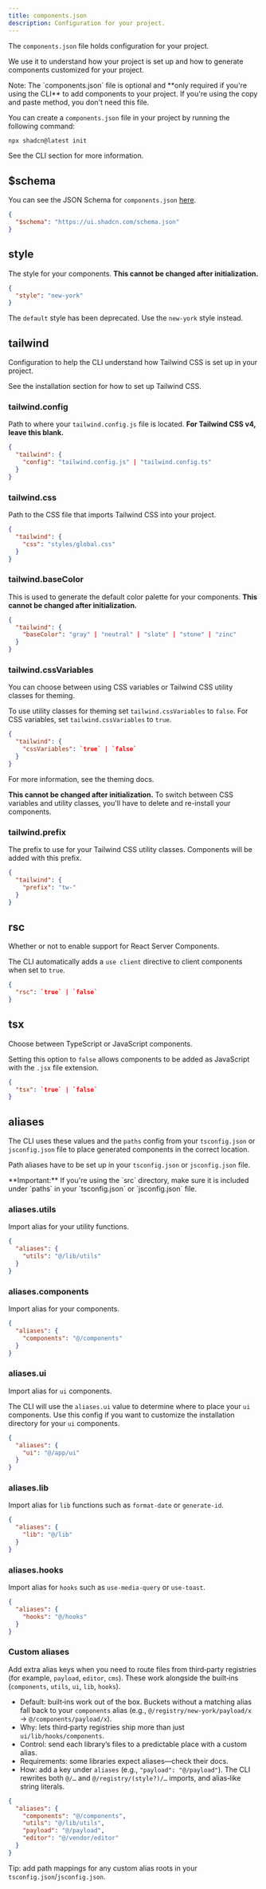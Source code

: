 ```yaml
---
title: components.json
description: Configuration for your project.
---
```


The `components.json` file holds configuration for your project.

We use it to understand how your project is set up and how to generate components customized for your project.

<Callout className="mt-6">
  Note: The `components.json` file is optional and **only required if you're
  using the CLI** to add components to your project. If you're using the copy
  and paste method, you don't need this file.
</Callout>

You can create a `components.json` file in your project by running the following command:

```bash
npx shadcn@latest init
```

See the <Link href="/docs/cli">CLI section</Link> for more information.

## $schema

You can see the JSON Schema for `components.json` [here](https://ui.shadcn.com/schema.json).

```json title="components.json"
{
  "$schema": "https://ui.shadcn.com/schema.json"
}
```

## style

The style for your components. **This cannot be changed after initialization.**

```json title="components.json"
{
  "style": "new-york"
}
```

The `default` style has been deprecated. Use the `new-york` style instead.

## tailwind

Configuration to help the CLI understand how Tailwind CSS is set up in your project.

See the <Link href="/docs/installation">installation section</Link> for how to set up Tailwind CSS.

### tailwind.config

Path to where your `tailwind.config.js` file is located. **For Tailwind CSS v4, leave this blank.**

```json title="components.json"
{
  "tailwind": {
    "config": "tailwind.config.js" | "tailwind.config.ts"
  }
}
```

### tailwind.css

Path to the CSS file that imports Tailwind CSS into your project.

```json title="components.json"
{
  "tailwind": {
    "css": "styles/global.css"
  }
}
```

### tailwind.baseColor

This is used to generate the default color palette for your components. **This cannot be changed after initialization.**

```json title="components.json"
{
  "tailwind": {
    "baseColor": "gray" | "neutral" | "slate" | "stone" | "zinc"
  }
}
```

### tailwind.cssVariables

You can choose between using CSS variables or Tailwind CSS utility classes for theming.

To use utility classes for theming set `tailwind.cssVariables` to `false`. For CSS variables, set `tailwind.cssVariables` to `true`.

```json title="components.json"
{
  "tailwind": {
    "cssVariables": `true` | `false`
  }
}
```

For more information, see the <Link href="/docs/theming">theming docs</Link>.

**This cannot be changed after initialization.** To switch between CSS variables and utility classes, you'll have to delete and re-install your components.

### tailwind.prefix

The prefix to use for your Tailwind CSS utility classes. Components will be added with this prefix.

```json title="components.json"
{
  "tailwind": {
    "prefix": "tw-"
  }
}
```

## rsc

Whether or not to enable support for React Server Components.

The CLI automatically adds a `use client` directive to client components when set to `true`.

```json title="components.json"
{
  "rsc": `true` | `false`
}
```

## tsx

Choose between TypeScript or JavaScript components.

Setting this option to `false` allows components to be added as JavaScript with the `.jsx` file extension.

```json title="components.json"
{
  "tsx": `true` | `false`
}
```

## aliases

The CLI uses these values and the `paths` config from your `tsconfig.json` or `jsconfig.json` file to place generated components in the correct location.

Path aliases have to be set up in your `tsconfig.json` or `jsconfig.json` file.

<Callout className="mt-6">
  **Important:** If you're using the `src` directory, make sure it is included
  under `paths` in your `tsconfig.json` or `jsconfig.json` file.
</Callout>

### aliases.utils

Import alias for your utility functions.

```json title="components.json"
{
  "aliases": {
    "utils": "@/lib/utils"
  }
}
```

### aliases.components

Import alias for your components.

```json title="components.json"
{
  "aliases": {
    "components": "@/components"
  }
}
```

### aliases.ui

Import alias for `ui` components.

The CLI will use the `aliases.ui` value to determine where to place your `ui` components. Use this config if you want to customize the installation directory for your `ui` components.

```json title="components.json"
{
  "aliases": {
    "ui": "@/app/ui"
  }
}
```

### aliases.lib

Import alias for `lib` functions such as `format-date` or `generate-id`.

```json title="components.json"
{
  "aliases": {
    "lib": "@/lib"
  }
}
```

### aliases.hooks

Import alias for `hooks` such as `use-media-query` or `use-toast`.

```json title="components.json"
{
  "aliases": {
    "hooks": "@/hooks"
  }
}
```

### Custom aliases

Add extra alias keys when you need to route files from third‑party registries (for example, `payload`, `editor`, `cms`). These work alongside the built‑ins (`components`, `utils`, `ui`, `lib`, `hooks`).

- Default: built‑ins work out of the box. Buckets without a matching alias fall back to your `components` alias (e.g., `@/registry/new-york/payload/x` → `@/components/payload/x`).
- Why: lets third‑party registries ship more than just `ui/lib/hooks/components`.
- Control: send each library’s files to a predictable place with a custom alias.
- Requirements: some libraries expect aliases—check their docs.
- How: add a key under `aliases` (e.g., `"payload": "@/payload"`). The CLI rewrites both `@/…` and `@/registry/(style?)/…` imports, and alias‑like string literals.

```json title="components.json"
{
  "aliases": {
    "components": "@/components",
    "utils": "@/lib/utils",
    "payload": "@/payload",
    "editor": "@/vendor/editor"
  }
}
```

Tip: add path mappings for any custom alias roots in your `tsconfig.json`/`jsconfig.json`.
